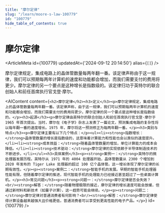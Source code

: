 ```yaml
---
title: "摩尔定律"
slug: "/learn/moore-s-law-100779"
id: "100779"
hide_table_of_contents: true
---
```



# 摩尔定律

<ArticleMeta id={100779} updatedAt={'2024-09-12 20:14:50'} alias={`[]`} />
<div className='border-solid border-b border-t-0 my-4 border-[var(--ifm-color-gray-300)]' />

摩尔定律规定，集成电路上的晶体管数量每两年翻一番。该定律声称由于这一规律，我们可以预期每两年计算机的速度和功能都会增加，而我们需要支付的费用将更少。摩尔定律的另一个要点是这种增长是指数级的。该定律归功于英特尔的联合创始人和前任首席执行官戈登·摩尔。

<AIContent content={`<h2>摩尔定律</h2><h3>定义</h3><p>摩尔定律规定，集成电路上的晶体管数量每两年翻一番。该定律声称，由于这一规律，我们可以预期每两年计算机的速度和功能都会增加，而我们需要支付的费用将更少。摩尔定律的另一个要点是这种增长是指数级的。</p><h3>起源</h3><p>摩尔定律由英特尔的联合创始人和前任首席执行官戈登·摩尔于 1965 年首次提出。当时，摩尔在《电子学》杂志上发表了一篇论文，预测集成电路的复杂性将以每年翻一番的速度增长。1975 年，摩尔将这一预测修正为每两年翻一番。</p><h3>类别与特点</h3><p>摩尔定律主要有以下几个特点：</p><ul><li><strong>指数增长：</strong>晶体管数量的增长是指数级的，这意味着计算能力和性能也会以类似的速度提升。</li><li><strong>成本效益：</strong>随着晶体管数量的增加，单位计算能力的成本会降低。</li><li><strong>技术驱动：</strong>摩尔定律的实现依赖于半导体制造技术的不断进步。</li></ul><h3>具体案例</h3><p><strong>案例一：</strong>英特尔的微处理器发展历程。英特尔从 1971 年的 4004 处理器开始，晶体管数量从 2300 个增加到 2020 年发布的 Tiger Lake 处理器的超过 100 亿个晶体管。这一增长体现了摩尔定律的长期有效性。</p><p><strong>案例二：</strong>智能手机的发展。早期的智能手机处理器性能有限，但随着摩尔定律的推进，现代智能手机的处理能力已经接近甚至超过了一些桌面计算机。</p><h3>常见问题</h3><p><strong>问题一：</strong>摩尔定律是否会失效？<br/><strong>解答：</strong>随着物理极限的接近，摩尔定律的增长速度可能会放缓，但通过新材料和新技术（如量子计算），这一趋势可能会继续。</p><p><strong>问题二：</strong>摩尔定律对普通消费者有何影响？<br/><strong>解答：</strong>摩尔定律使得计算设备越来越强大且价格更低，普通消费者可以享受到更高性能的电子产品。</p>`} id={100779} />
